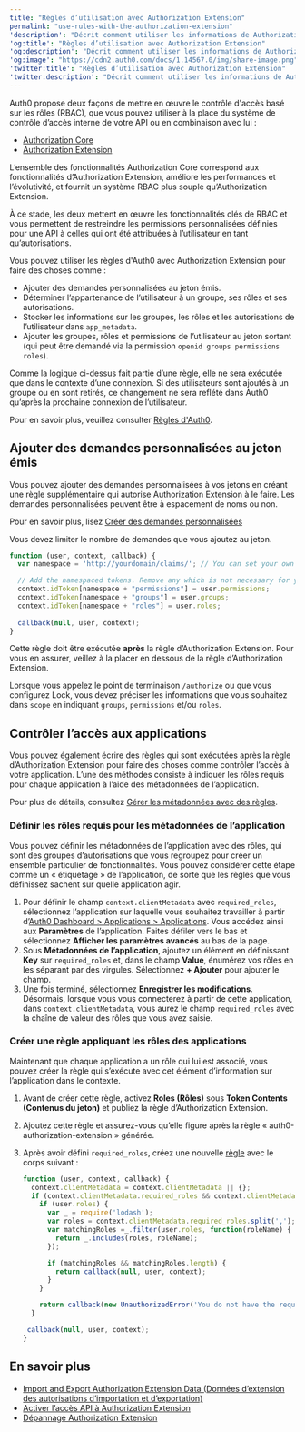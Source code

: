 ---
title: "Règles d’utilisation avec Authorization Extension"
permalink: "use-rules-with-the-authorization-extension"
'description': "Décrit comment utiliser les informations de Authorization Extension dans les règles."
'og:title': "Règles d’utilisation avec Authorization Extension"
'og:description': "Décrit comment utiliser les informations de Authorization Extension dans les règles."
'og:image': "https://cdn2.auth0.com/docs/1.14567.0/img/share-image.png"
'twitter:title': "Règles d’utilisation avec Authorization Extension"
'twitter:description': "Décrit comment utiliser les informations de Authorization Extension dans les règles."
---

<Callout icon="file-lines" color="#0EA5E9" iconType="regular">

Auth0 propose deux façons de mettre en œuvre le contrôle d'accès basé sur les rôles (RBAC), que vous pouvez utiliser à la place du système de contrôle d’accès interne de votre API ou en combinaison avec lui :

* [Authorization Core](/docs/fr-ca/manage-users/access-control/rbac)
* [Authorization Extension](/docs/fr-ca/customize/extensions/authorization-extension)

L’ensemble des fonctionnalités Authorization Core correspond aux fonctionnalités d’Authorization Extension, améliore les performances et l’évolutivité, et fournit un système RBAC plus souple qu’Authorization Extension.

À ce stade, les deux mettent en œuvre les fonctionnalités clés de RBAC et vous permettent de restreindre les permissions personnalisées définies pour une API à celles qui ont été attribuées à l’utilisateur en tant qu’autorisations.

</Callout>

Vous pouvez utiliser les règles d'Auth0 avec Authorization Extension pour faire des choses comme :

* Ajouter des demandes personnalisées au jeton émis.
* Déterminer l’appartenance de l’utilisateur à un groupe, ses rôles et ses autorisations.
* Stocker les informations sur les groupes, les rôles et les autorisations de l’utilisateur dans `app_metadata`.
* Ajouter les groupes, rôles et permissions de l’utilisateur au jeton sortant (qui peut être demandé via la permission `openid groups permissions roles`).

Comme la logique ci-dessus fait partie d’une règle, elle ne sera exécutée que dans le contexte d’une connexion. Si des utilisateurs sont ajoutés à un groupe ou en sont retirés, ce changement ne sera reflété dans Auth0 qu’après la prochaine connexion de l’utilisateur.

Pour en savoir plus, veuillez consulter [Règles d'Auth0](/docs/fr-ca/customize/rules).

## Ajouter des demandes personnalisées au jeton émis

Vous pouvez ajouter des demandes personnalisées à vos jetons en créant une règle supplémentaire qui autorise Authorization Extension à le faire. Les demandes personnalisées peuvent être à espacement de noms ou non.

Pour en savoir plus, lisez [Créer des demandes personnalisées](/docs/fr-ca/secure/tokens/json-web-tokens/create-custom-claims)

Vous devez limiter le nombre de demandes que vous ajoutez au jeton.

```javascript lines
function (user, context, callback) {
  var namespace = 'http://yourdomain/claims/'; // You can set your own namespace, but do not use an Auth0 domain

  // Add the namespaced tokens. Remove any which is not necessary for your scenario
  context.idToken[namespace + "permissions"] = user.permissions;
  context.idToken[namespace + "groups"] = user.groups;
  context.idToken[namespace + "roles"] = user.roles;
  
  callback(null, user, context);
}
```

Cette règle doit être exécutée **après** la règle d’Authorization Extension. Pour vous en assurer, veillez à la placer en dessous de la règle d’Authorization Extension.

Lorsque vous appelez le point de terminaison `/authorize` ou que vous configurez Lock, vous devez préciser les informations que vous souhaitez dans `scope` en indiquant `groups`, `permissions` et/ou `roles`.

## Contrôler l’accès aux applications

Vous pouvez également écrire des règles qui sont exécutées après la règle d’Authorization Extension pour faire des choses comme contrôler l’accès à votre application. L’une des méthodes consiste à indiquer les rôles requis pour chaque application à l’aide des métadonnées de l’application.

Pour plus de détails, consultez [Gérer les métadonnées avec des règles](/docs/fr-ca/manage-users/user-accounts/metadata/manage-metadata-rules).

### Définir les rôles requis pour les métadonnées de l’application

Vous pouvez définir les métadonnées de l’application avec des rôles, qui sont des groupes d’autorisations que vous regroupez pour créer un ensemble particulier de fonctionnalités. Vous pouvez considérer cette étape comme un « étiquetage » de l’application, de sorte que les règles que vous définissez sachent sur quelle application agir.

1. Pour définir le champ `context.clientMetadata` avec `required_roles`, sélectionnez l’application sur laquelle vous souhaitez travailler à partir d’[Auth0 Dashboard > Applications > Applications](https://manage.auth0.com/#/applications).
   Vous accédez ainsi aux **Paramètres** de l’application. Faites défiler vers le bas et sélectionnez **Afficher les paramètres avancés** au bas de la page.
2. Sous **Métadonnées de l’application**, ajoutez un élément en définissant **Key** sur `required_roles` et, dans le champ **Value**, énumérez vos rôles en les séparant par des virgules. Sélectionnez **+ Ajouter** pour ajouter le champ.
3. Une fois terminé, sélectionnez **Enregistrer les modifications**. Désormais, lorsque vous vous connecterez à partir de cette application, dans `context.clientMetadata`, vous aurez le champ `required_roles` avec la chaîne de valeur des rôles que vous avez saisie.

### Créer une règle appliquant les rôles des applications

Maintenant que chaque application a un rôle qui lui est associé, vous pouvez créer la règle qui s’exécute avec cet élément d’information sur l’application dans le contexte.

1. Avant de créer cette règle, activez **Roles (Rôles)** sous **Token Contents (Contenus du jeton)** et publiez la règle d’Authorization Extension.
2. Ajoutez cette règle et assurez-vous qu’elle figure après la règle « auth0-authorization-extension » générée.
3. Après avoir défini `required_roles`, créez une nouvelle [règle](https://manage.auth0.com/#/rules) avec le corps suivant :

   ```javascript lines
   function (user, context, callback) {
     context.clientMetadata = context.clientMetadata || {};
     if (context.clientMetadata.required_roles && context.clientMetadata.required_roles.length){
       if (user.roles) {
         var _ = require('lodash');
         var roles = context.clientMetadata.required_roles.split(',');
         var matchingRoles =_.filter(user.roles, function(roleName) {
           return _.includes(roles, roleName);
         });

         if (matchingRoles && matchingRoles.length) {
           return callback(null, user, context);
         }
       }

       return callback(new UnauthorizedError('You do not have the required role to access ' + context.clientName));
     }

    callback(null, user, context);
   }
   ```

   

   

## En savoir plus

* [Import and Export Authorization Extension Data (Données d’extension des autorisations d’importation et d’exportation)](/docs/fr-ca/customize/extensions/authorization-extension/import-and-export-authorization-extension-data)
* [Activer l’accès API à Authorization Extension](/docs/fr-ca/customize/extensions/authorization-extension/enable-api-access-to-authorization-extension)
* [Dépannage Authorization Extension](/docs/fr-ca/troubleshoot/authentication-issues/troubleshoot-authorization-extension)
